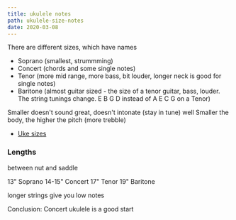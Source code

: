 ```yaml
---
title: ukulele notes
path: ukulele-size-notes
date: 2020-03-08
---
```


There are different sizes, which have names

- Soprano (smallest, strummming)
- Concert (chords and some single notes)
- Tenor (more mid range, more bass, bit louder, longer neck is good for single notes)
- Baritone (almost guitar sized - the size of a tenor guitar, bass, louder. The string tunings change. E B G D instead of A E C G on a Tenor)

Smaller doesn't sound great, doesn't intonate (stay in tune) well
Smaller the body, the higher the pitch (more trebble)

- [Uke sizes](https://www.youtube.com/watch?v=hmW2ccWJOk4)

### Lengths

between nut and saddle

13" Soprano
14-15" Concert
17" Tenor
19" Baritone

longer strings give you low notes

Conclusion: Concert ukulele is a good start
